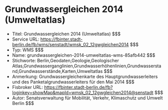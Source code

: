 # Grundwassergleichen 2014 (Umweltatlas)
- Titel: Grundwassergleichen 2014 (Umweltatlas) $$$
- Service URL: https://fbinter.stadt-berlin.de/fb/wms/senstadt/wmsk_02_12gwgleichen2014 $$$
- Typ: WMS $$$
- Name: grundwassergleichen-2014-umweltatlas-wms-85afb442 $$$
- Stichworte: Berlin,Geodaten,Geologie,Geologischer Atlas,Grundwasserganglinien,Grundwasserhöhenlinien,Grundwasserstand,Grundwasserstände,Karten,Umweltatlas $$$
- Anmerkung: Grundwassergleichenkarte des Hauptgrundwasserleiters und des Panketalgrundwasserleiters für den Mai 2014 $$$
- Fisbroker URL: https://fbinter.stadt-berlin.de/fb?loginkey=showMap&mapId=wmsk_02_12gwgleichen2014@senstadt $$$
- Autor: Senatsverwaltung für Mobilität, Verkehr, Klimaschutz und Umwelt Berlin $$$
